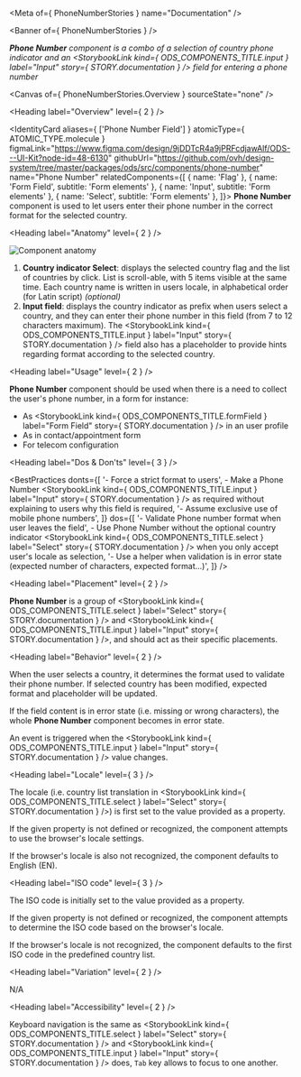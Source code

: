 
<Meta of={ PhoneNumberStories } name="Documentation" />

<Banner of={ PhoneNumberStories } />

_**Phone Number** component is a combo of a selection of country phone indicator and an <StorybookLink kind={ ODS_COMPONENTS_TITLE.input } label="Input" story={ STORY.documentation } /> field for entering a phone number_

<Canvas of={ PhoneNumberStories.Overview } sourceState="none" />

<Heading label="Overview" level={ 2 } />

<IdentityCard aliases={ ['Phone Number Field'] }
              atomicType={ ATOMIC_TYPE.molecule }
              figmaLink="https://www.figma.com/design/9jDDTcR4a9jPRFcdjawAlf/ODS---UI-Kit?node-id=48-6130"
              githubUrl="https://github.com/ovh/design-system/tree/master/packages/ods/src/components/phone-number"
              name="Phone Number"
              relatedComponents={[
                { name: 'Flag' },
                { name: 'Form Field', subtitle: 'Form elements' },
                { name: 'Input', subtitle: 'Form elements' },
                { name: 'Select', subtitle: 'Form elements' },
              ]}>
  **Phone Number** component is used to let users enter their phone number in the correct format for the selected
  country.
</IdentityCard>

<Heading label="Anatomy" level={ 2 } />

![Component anatomy](components/phone-number/anatomy.png "Component anatomy")

1. **Country indicator Select**: displays the selected country flag and the list of countries by click. List is scroll-able, with 5 items visible at the same time. Each country name is written in users locale, in alphabetical order (for Latin script) _(optional)_
2. **Input field**: displays the country indicator as prefix when users select a country, and they can enter their phone number in this field (from 7 to 12 characters maximum). The <StorybookLink kind={ ODS_COMPONENTS_TITLE.input } label="Input" story={ STORY.documentation } /> field also has a placeholder to provide hints regarding format according to the selected country.

<Heading label="Usage" level={ 2 } />

**Phone Number** component should be used when there is a need to collect the user's phone number, in a form for instance:
- As <StorybookLink kind={ ODS_COMPONENTS_TITLE.formField } label="Form Field" story={ STORY.documentation } /> in an user profile
- As in contact/appointment form
- For telecom configuration

<Heading label="Dos & Don'ts" level={ 3 } />

<BestPractices
  donts={[
    '- Force a strict format to users',
    <span>- Make a Phone Number <StorybookLink kind={ ODS_COMPONENTS_TITLE.input } label="Input" story={ STORY.documentation } /> as required without explaining to users why this field is required</span>,
    '- Assume exclusive use of mobile phone numbers',
  ]}
  dos={[
    '- Validate Phone number format when user leaves the field',
    <span>- Use Phone Number without the optional country indicator <StorybookLink kind={ ODS_COMPONENTS_TITLE.select } label="Select" story={ STORY.documentation } /> when you only accept user's locale as selection</span>,
    '- Use a helper when validation is in error state (expected number of characters, expected format...)',
  ]}
/>

<Heading label="Placement" level={ 2 } />

**Phone Number** is a group of <StorybookLink kind={ ODS_COMPONENTS_TITLE.select } label="Select" story={ STORY.documentation } /> and <StorybookLink kind={ ODS_COMPONENTS_TITLE.input } label="Input" story={ STORY.documentation } />, and should act as their specific placements.

<Heading label="Behavior" level={ 2 } />

When the user selects a country, it determines the format used to validate their phone number. If selected country has been modified, expected format and placeholder will be updated.

If the field content is in error state (i.e. missing or wrong characters), the whole **Phone Number** component becomes in error state.

An event is triggered when the <StorybookLink kind={ ODS_COMPONENTS_TITLE.input } label="Input" story={ STORY.documentation } /> value changes.

<Heading label="Locale" level={ 3 } />

The locale (i.e. country list translation in <StorybookLink kind={ ODS_COMPONENTS_TITLE.select } label="Select" story={ STORY.documentation } />) is first set to the value provided as a property.

If the given property is not defined or recognized, the component attempts to use the browser's locale settings.

If the browser's locale is also not recognized, the component defaults to English (EN).

<Heading label="ISO code" level={ 3 } />

The ISO code is initially set to the value provided as a property.

If the given property is not defined or recognized, the component attempts to determine the ISO code based on the browser's locale.

If the browser's locale is not recognized, the component defaults to the first ISO code in the predefined country list.

<Heading label="Variation" level={ 2 } />

N/A

<Heading label="Accessibility" level={ 2 } />

Keyboard navigation is the same as <StorybookLink kind={ ODS_COMPONENTS_TITLE.select } label="Select" story={ STORY.documentation } /> and <StorybookLink kind={ ODS_COMPONENTS_TITLE.input } label="Input" story={ STORY.documentation } /> does, `Tab` key allows to focus to one another.
